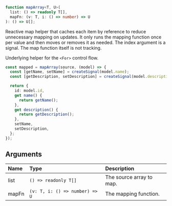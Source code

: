 <Title>mapArray</Title>

```ts
function mapArray<T, U>(
  list: () => readonly T[],
  mapFn: (v: T, i: () => number) => U
): () => U[];
```

Reactive map helper that caches each item by reference to reduce unnecessary mapping on updates. It only runs the mapping function once per value and then moves or removes it as needed. The index argument is a signal. The map function itself is not tracking.

Underlying helper for the `<For>` control flow.

```ts
const mapped = mapArray(source, (model) => {
  const [getName, setName] = createSignal(model.name);
  const [getDescription, setDescription] = createSignal(model.description);

  return {
    id: model.id,
    get name() {
      return getName();
    },
    get description() {
      return getDescription();
    },
    setName,
    setDescription,
  };
});
```

## Arguments

| Name | Type | Description |
| :--- | :--- | :--- |
| list | `() => readonly T[]` | The source array to map. |
| mapFn | `(v: T, i: () => number) => U` | The mapping function. |
